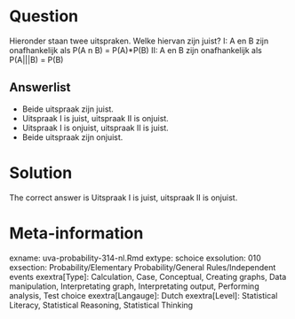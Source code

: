 Question
========

Hieronder staan twee uitspraken. Welke hiervan zijn juist?
I: A en B zijn onafhankelijk als P(A n B) = P(A)*P(B)
II: A en B zijn onafhankelijk als P(A|||B) = P(B) 

Answerlist
----------
* Beide uitspraak zijn juist.
* Uitspraak I is juist, uitspraak II is onjuist.
* Uitspraak I is onjuist, uitspraak II is juist.
* Beide uitspraak zijn onjuist.

Solution
========

The correct answer is  Uitspraak I is juist, uitspraak II is onjuist. 

Meta-information
================
exname: uva-probability-314-nl.Rmd 
extype: schoice 
exsolution: 010 
exsection: Probability/Elementary Probability/General Rules/Independent events
exextra[Type]: Calculation, Case, Conceptual, Creating graphs, Data manipulation, Interpretating graph, Interpretating output, Performing analysis, Test choice 
exextra[Langauge]: Dutch 
exextra[Level]: Statistical Literacy, Statistical Reasoning, Statistical Thinking 
